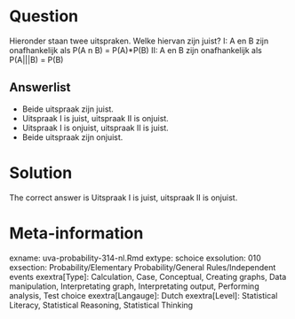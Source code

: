 Question
========

Hieronder staan twee uitspraken. Welke hiervan zijn juist?
I: A en B zijn onafhankelijk als P(A n B) = P(A)*P(B)
II: A en B zijn onafhankelijk als P(A|||B) = P(B) 

Answerlist
----------
* Beide uitspraak zijn juist.
* Uitspraak I is juist, uitspraak II is onjuist.
* Uitspraak I is onjuist, uitspraak II is juist.
* Beide uitspraak zijn onjuist.

Solution
========

The correct answer is  Uitspraak I is juist, uitspraak II is onjuist. 

Meta-information
================
exname: uva-probability-314-nl.Rmd 
extype: schoice 
exsolution: 010 
exsection: Probability/Elementary Probability/General Rules/Independent events
exextra[Type]: Calculation, Case, Conceptual, Creating graphs, Data manipulation, Interpretating graph, Interpretating output, Performing analysis, Test choice 
exextra[Langauge]: Dutch 
exextra[Level]: Statistical Literacy, Statistical Reasoning, Statistical Thinking 
